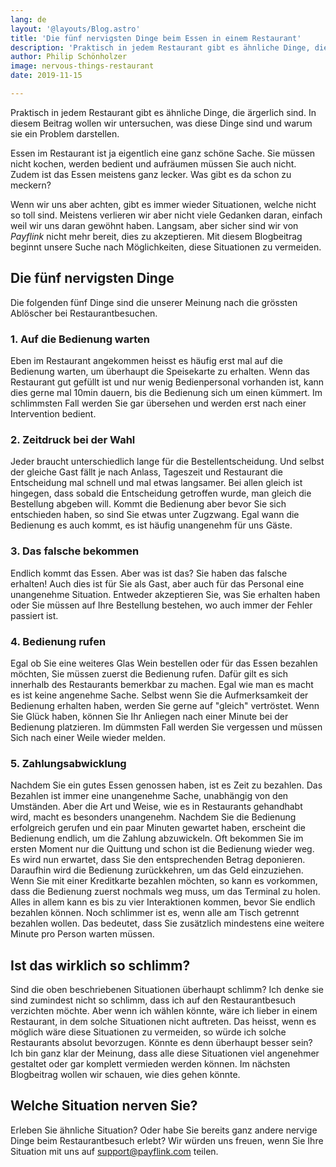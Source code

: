 ```yaml
---
lang: de
layout: '@layouts/Blog.astro'
title: 'Die fünf nervigsten Dinge beim Essen in einem Restaurant'
description: 'Praktisch in jedem Restaurant gibt es ähnliche Dinge, die ärgerlich sind. In diesem Beitrag wollen wir untersuchen, was diese Dinge sind und warum sie ein Problem darstellen.'
author: Philip Schönholzer
image: nervous-things-restaurant
date: 2019-11-15

---
```


Praktisch in jedem Restaurant gibt es ähnliche Dinge, die ärgerlich sind. In diesem Beitrag wollen wir untersuchen, was diese Dinge sind und warum sie ein Problem darstellen.

Essen im Restaurant ist ja eigentlich eine ganz schöne Sache. Sie müssen nicht kochen, werden bedient und aufräumen müssen Sie auch nicht. Zudem ist das Essen meistens ganz lecker. Was gibt es da schon zu meckern?

Wenn wir uns aber achten, gibt es immer wieder Situationen, welche nicht so toll sind. Meistens verlieren wir aber nicht viele Gedanken daran, einfach weil wir uns daran gewöhnt haben. Langsam, aber sicher sind wir von <i>Payflink</i> nicht mehr bereit, dies zu akzeptieren. Mit diesem Blogbeitrag beginnt unsere Suche nach Möglichkeiten, diese Situationen zu vermeiden.

## Die fünf nervigsten Dinge

Die folgenden fünf Dinge sind die unserer Meinung nach die grössten Ablöscher bei Restaurantbesuchen.

### 1. Auf die Bedienung warten

Eben im Restaurant angekommen heisst es häufig erst mal auf die Bedienung warten, um überhaupt die Speisekarte zu erhalten. Wenn das Restaurant gut gefüllt ist und nur wenig Bedienpersonal vorhanden ist, kann dies gerne mal 10min dauern, bis die Bedienung sich um einen kümmert. Im schlimmsten Fall werden Sie gar übersehen und werden erst nach einer Intervention bedient.

### 2. Zeitdruck bei der Wahl

Jeder braucht unterschiedlich lange für die Bestellentscheidung. Und selbst der gleiche Gast fällt je nach Anlass, Tageszeit und Restaurant die Entscheidung mal schnell und mal etwas langsamer. Bei allen gleich ist hingegen, dass sobald die Entscheidung getroffen wurde, man gleich die Bestellung abgeben will. Kommt die Bedienung aber bevor Sie sich entschieden haben, so sind Sie etwas unter Zugzwang. Egal wann die Bedienung es auch kommt, es ist häufig unangenehm für uns Gäste.

### 3. Das falsche bekommen

Endlich kommt das Essen. Aber was ist das? Sie haben das falsche erhalten! Auch dies ist für Sie als Gast, aber auch für das Personal eine unangenehme Situation. Entweder akzeptieren Sie, was Sie erhalten haben oder Sie müssen auf Ihre Bestellung bestehen, wo auch immer der Fehler passiert ist.

### 4. Bedienung rufen

Egal ob Sie eine weiteres Glas Wein bestellen oder für das Essen bezahlen möchten, Sie müssen zuerst die Bedienung rufen. Dafür gilt es sich innerhalb des Restaurants bemerkbar zu machen. Egal wie man es macht es ist keine angenehme Sache. Selbst wenn Sie die Aufmerksamkeit der Bedienung erhalten haben, werden Sie gerne auf \"gleich\" vertröstet. Wenn Sie Glück haben, können Sie Ihr Anliegen nach einer Minute bei der Bedienung platzieren. Im dümmsten Fall werden Sie vergessen und müssen Sich nach einer Weile wieder melden.

### 5. Zahlungsabwicklung

Nachdem Sie ein gutes Essen genossen haben, ist es Zeit zu bezahlen. Das Bezahlen ist immer eine unangenehme Sache, unabhängig von den Umständen. Aber die Art und Weise, wie es in Restaurants gehandhabt wird, macht es besonders unangenehm. Nachdem Sie die Bedienung erfolgreich gerufen und ein paar Minuten gewartet haben, erscheint die Bedienung endlich, um die Zahlung abzuwickeln. Oft bekommen Sie im ersten Moment nur die Quittung und schon ist die Bedienung wieder weg. Es wird nun erwartet, dass Sie den entsprechenden Betrag deponieren. Daraufhin wird die Bedienung zurückkehren, um das Geld einzuziehen. Wenn Sie mit einer Kreditkarte bezahlen möchten, so kann es vorkommen, dass die Bedienung zuerst nochmals weg muss, um das Terminal zu holen. Alles in allem kann es bis zu vier Interaktionen kommen, bevor Sie endlich bezahlen können. Noch schlimmer ist es, wenn alle am Tisch getrennt bezahlen wollen. Das bedeutet, dass Sie zusätzlich mindestens eine weitere Minute pro Person warten müssen.

## Ist das wirklich so schlimm?

Sind die oben beschriebenen Situationen überhaupt schlimm? Ich denke sie sind zumindest nicht so schlimm, dass ich auf den Restaurantbesuch verzichten möchte. Aber wenn ich wählen könnte, wäre ich lieber in einem Restaurant, in dem solche Situationen nicht auftreten. Das heisst, wenn es möglich wäre diese Situationen zu vermeiden, so würde ich solche Restaurants absolut bevorzugen. Könnte es denn überhaupt besser sein? Ich bin ganz klar der Meinung, dass alle diese Situationen viel angenehmer gestaltet oder gar komplett vermieden werden können. Im nächsten Blogbeitrag wollen wir schauen, wie dies gehen könnte.

## Welche Situation nerven Sie?

Erleben Sie ähnliche Situation? Oder habe Sie bereits ganz andere nervige Dinge beim Restaurantbesuch erlebt? Wir würden uns freuen, wenn Sie Ihre Situation mit uns auf support@payflink.com teilen.
